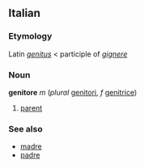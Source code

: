 ==Italian==
===Etymology===
Latin ''[[genitus]]'' < participle of ''[[gignere]]''
===Noun===
'''genitore''' ''m'' (''plural'' [[genitori]], ''f'' [[genitrice]])

# [[parent]]

===See also===
*[[madre]]
*[[padre]]